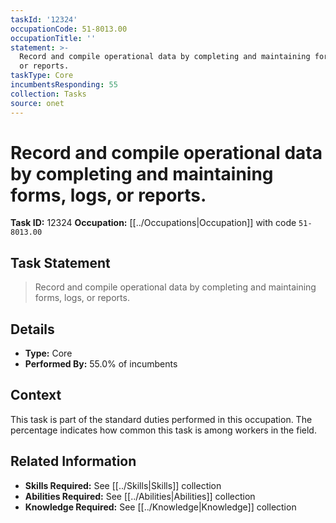 ```yaml
---
taskId: '12324'
occupationCode: 51-8013.00
occupationTitle: ''
statement: >-
  Record and compile operational data by completing and maintaining forms, logs,
  or reports.
taskType: Core
incumbentsResponding: 55
collection: Tasks
source: onet
---
```

# Record and compile operational data by completing and maintaining forms, logs, or reports.

**Task ID:** 12324
**Occupation:** [[../Occupations|Occupation]] with code `51-8013.00`

## Task Statement

> Record and compile operational data by completing and maintaining forms, logs, or reports.

## Details

- **Type:** Core
- **Performed By:** 55.0% of incumbents

## Context

This task is part of the standard duties performed in this occupation. The percentage indicates how common this task is among workers in the field.

## Related Information

- **Skills Required:** See [[../Skills|Skills]] collection
- **Abilities Required:** See [[../Abilities|Abilities]] collection
- **Knowledge Required:** See [[../Knowledge|Knowledge]] collection
